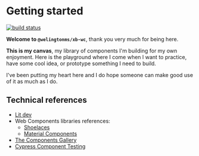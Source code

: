 
<Meta title="Getting started" />

# Getting started

[![build status](https://img.shields.io/github/watchers/welingtonms/xb?label=Repository&style=flat-square)](https://github.com/welingtonms/xb)

<!--
[![build status](https://img.shields.io/travis/cheesebit/ui?style=flat-square)](https://gitlab.com/cheesebit/cheesebit-ui)

[![Coverage Status](https://img.shields.io/coveralls/github/cheesebit/ui?style=flat-square)](https://coveralls.io/github/cheesebit/ui)

[![npm package](https://img.shields.io/npm/v/@welingtonms/xb-wc?style=flat-square)](https://coveralls.io/github/cheesebit/ui) -->

**Welcome to `@welingtonms/xb-wc`**, thank you very much for being here.

**This is my canvas**, my library of components I'm building for my own enjoyment. Here is the playground where I come when I want to practice, have some cool idea, or prototype something I need to build.

I've been putting my heart here and I do hope someone can make good use of it as much as I do.

<!-- ## Using this project

You can use either `npm` or `yarn` to manage dependencies for this project, and to run the scripts available for your your convenience.

To add this library to your dependencies, run:

`npm install --save @welingtonms/xb-wc`

Or with `yarn`:

`yarn add @welingtonms/xb-wc`

## Configuring _Babel_

This project is build only as [ESModule](https://hacks.mozilla.org/2018/03/es-modules-a-cartoon-deep-dive/); to keep our bundled code as clean as possible, I try to use the latest possible ECMAScript version as target. That mean, if you have to support browsers that don't support certain modern ECMAScript features, you may want to configure your build tools accordingly. Here's an example for Babel:

```js
// babel.config.js
const path = require('path');
module.exports {
  include: [
    ...,
    path.resolve('node_modules/@welingtonms/xb-wc'),
  ],
  ...
}
``` -->

## Technical references

- [Lit dev](https://lit.dev/docs/)
- Web Components libraries references:
  - [Shoelaces](https://shoelace.style/components/)
  - [Material Components](https://github.com/material-components/material-web)
- [The Components Gallery](https://component.gallery/?utm_source=pocket_saves)
- [Cypress Component Testing](https://docs.cypress.io/guides/component-testing/overview)
